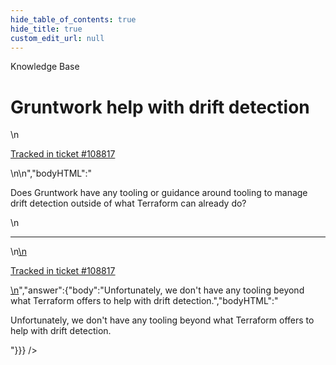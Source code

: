 ```yaml
---
hide_table_of_contents: true
hide_title: true
custom_edit_url: null
---
```



<CenterLayout>
<span class="title">Knowledge Base</span>
<h1>Gruntwork help with drift detection</h1>
<GitHub json={{"id":"D_kwDOF8slf84AP5FH","number":482,"author":{"login":"iangrunt"},"title":"Gruntwork help with drift detection","body":"\nDoes Gruntwork have any tooling or guidance around tooling to manage drift detection outside of what Terraform can already do? \n\n---\n\n<ins datetime=\"2022-06-22T19:57:14Z\">\n  <p><a href=\"https://support.gruntwork.io/hc/requests/108817\">Tracked in ticket #108817</a></p>\n</ins>\n","bodyHTML":"<p dir=\"auto\">Does Gruntwork have any tooling or guidance around tooling to manage drift detection outside of what Terraform can already do?</p>\n<hr>\n<ins datetime=\"2022-06-22T19:57:14Z\">\n  <p dir=\"auto\"><a href=\"https://support.gruntwork.io/hc/requests/108817\" rel=\"nofollow\">Tracked in ticket #108817</a></p>\n</ins>","answer":{"body":"Unfortunately, we don't have any tooling beyond what Terraform offers to help with drift detection.","bodyHTML":"<p dir=\"auto\">Unfortunately, we don't have any tooling beyond what Terraform offers to help with drift detection.</p>"}}} />

</CenterLayout>
  

<!-- ##DOCS-SOURCER-START
{
  "sourcePlugin": "github-discussions",
  "hash": "ef0771b1ea6028c923ed8cf017779421"
}
##DOCS-SOURCER-END -->
